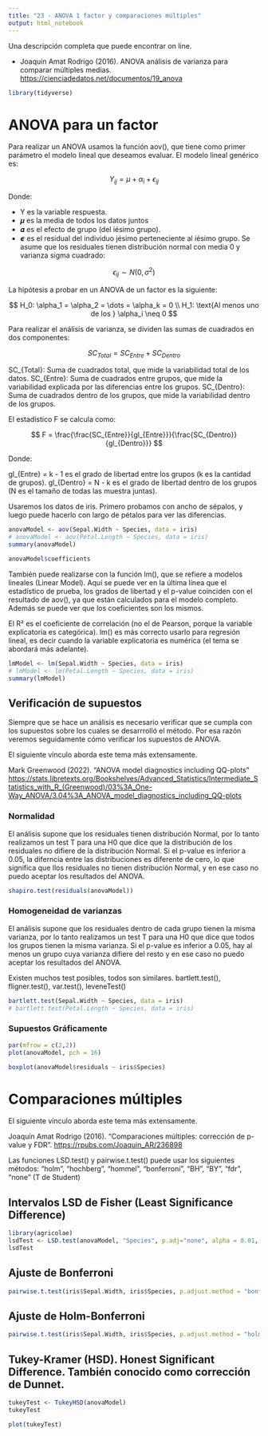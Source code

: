 ```yaml
---
title: "23 - ANOVA 1 factor y comparaciones múltiples"
output: html_notebook
---
```


Una descripción completa que puede encontrar on line.

-   Joaquín Amat Rodrigo (2016). ANOVA análisis de varianza para comparar múltiples medias.
<https://cienciadedatos.net/documentos/19_anova>

```r
library(tidyverse)
```

# ANOVA para un factor

Para realizar un ANOVA usamos la función aov(), que tiene como primer parámetro el modelo lineal que deseamos evaluar. El modelo lineal genérico es:

$$
Y_{ij} = \mu + \alpha_i + \epsilon_{ij}
$$

Donde:

-   Y es la variable respuesta.
-   𝝁 es la media de todos los datos juntos
-   𝜶 es el efecto de grupo (del iésimo grupo).
-   𝟄 es el residual del individuo jésimo perteneciente al iésimo grupo. Se asume que los residuales tienen distribución normal con media 0 y varianza sigma cuadrado:

$$
\epsilon_{ij} \sim N(0, \sigma^2)
$$


La hipótesis a probar en un ANOVA de un factor es la siguiente:


$$
H_0: \alpha_1 = \alpha_2 = \dots = \alpha_k = 0 \\
H_1: \text{Al menos uno de los } \alpha_i \neq 0
$$

Para realizar el análisis de varianza, se dividen las sumas de cuadrados en dos componentes:

$$
SC_{Total} = SC_{Entre} + SC_{Dentro}
$$

SC_{Total}: Suma de cuadrados total, que mide la variabilidad total de los datos.
SC_{Entre}: Suma de cuadrados entre grupos, que mide la variabilidad explicada por las diferencias entre los grupos.
SC_{Dentro}: Suma de cuadrados dentro de los grupos, que mide la variabilidad dentro de los grupos.


El estadístico F se calcula como:

$$
F = \frac{\frac{SC_{Entre}}{gl_{Entre}}}{\frac{SC_{Dentro}}{gl_{Dentro}}}
$$

Donde:

gl_{Entre} = k - 1 es el grado de libertad entre los grupos (k es la cantidad de grupos).
gl_{Dentro} = N - k es el grado de libertad dentro de los grupos (N es el tamaño de todas las muestra juntas).

Usaremos los datos de iris. Primero probamos con ancho de sépalos, y luego puede hacerlo con largo de pétalos para ver las diferencias.

```r
anovaModel <- aov(Sepal.Width ~ Species, data = iris)
# anovaModel <- aov(Petal.Length ~ Species, data = iris)
summary(anovaModel)
```

```r
anovaModel$coefficients
```


También puede realizarse con la función lm(), que se refiere a modelos lineales (Linear Model). Aquí se puede ver en la última línea que el estadístico de prueba, los grados de libertad y el p-value coinciden con el resultado de aov(), ya que están calculados para el modelo completo. Además se puede ver que los coeficientes son los mismos. 

El R² es el coeficiente de correlación (no el de Pearson, porque la variable explicatoria es categórica). lm() es más correcto usarlo para regresión lineal, es decir cuando la variable explicatoria es numérica (el tema se abordará más adelante).

```r
lmModel <- lm(Sepal.Width ~ Species, data = iris)
# lmModel <- lm(Petal.Length ~ Species, data = iris)
summary(lmModel)
```

## Verificación de supuestos

Siempre que se hace un análisis es necesario verificar que se cumpla con los supuestos sobre los cuales se desarrrolló el método. Por esa razón veremos seguidamente cómo verificar los supuestos de ANOVA.

El siguiente vínculo aborda este tema más extensamente.

Mark Greenwood (2022). "ANOVA model diagnostics including QQ-plots"
<https://stats.libretexts.org/Bookshelves/Advanced_Statistics/Intermediate_Statistics_with_R_(Greenwood)/03%3A_One-Way_ANOVA/3.04%3A_ANOVA_model_diagnostics_including_QQ-plots>

### Normalidad

El análisis supone que los residuales tienen distribución Normal, por lo tanto realizamos un test T para una H0 que dice que la distribución de los residuales no difiere de la distribución Normal. Si el p-value es inferior a 0.05, la diferncia entre las distribuciones es diferente de cero, lo que significa que llos residuales no tienen distribución Normal, y en ese caso no puedo aceptar los resultados del ANOVA.

```r
shapiro.test(residuals(anovaModel))
```

### Homogeneidad de varianzas

El análisis supone que los residuales dentro de cada grupo tienen la misma varianza, por lo tanto realizamos un test T para una H0 que dice que todos los grupos tienen la misma varianza. Si el p-value es inferior a 0.05, hay al menos un grupo cuya varianza difiere del resto y en ese caso no puedo aceptar los resultados del ANOVA.

Existen muchos test posibles, todos son similares.  bartlett.test(), fligner.test(), var.test(), leveneTest()

```r
bartlett.test(Sepal.Width ~ Species, data = iris)
# bartlett.test(Petal.Length ~ Species, data = iris)
```

### Supuestos Gráficamente

```r
par(mfrow = c(2,2))
plot(anovaModel, pch = 16)
```

```r
boxplot(anovaModel$residuals ~ iris$Species)
```


# Comparaciones múltiples

El siguiente vínculo aborda este tema más extensamente.

Joaquín Amat Rodrigo (2016). "Comparaciones múltiples: corrección de p-value y FDR".
<https://rpubs.com/Joaquin_AR/236898>


Las funciones LSD.test() y pairwise.t.test() puede usar los siguientes métodos: "holm", "hochberg", "hommel", "bonferroni", "BH", "BY", "fdr", "none" (T de Student)

## Intervalos LSD de Fisher (Least Significance Difference)

```r
library(agricolae)
lsdTest <- LSD.test(anovaModel, "Species", p.adj="none", alpha = 0.01, group=FALSE)
lsdTest
```

## Ajuste de Bonferroni

```r
pairwise.t.test(iris$Sepal.Width, iris$Species, p.adjust.method = "bonferroni")
```

## Ajuste de Holm-Bonferroni

```r
pairwise.t.test(iris$Sepal.Width, iris$Species, p.adjust.method = "holm")
```

## Tukey-Kramer (HSD). Honest Significant Difference. También conocido como corrección de Dunnet.

```r
tukeyTest <- TukeyHSD(anovaModel)
tukeyTest
```

```r
plot(tukeyTest)
```


